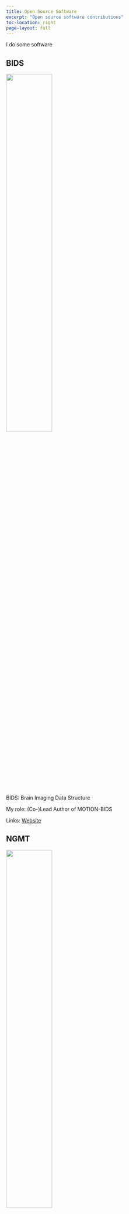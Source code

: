```yaml
---
title: Open Source Software
excerpt: "Open source software contributions"
toc-location: right
page-layout: full
---
```


I do some software

## BIDS {#BIDS}

![](../images/BIDS_Logo.png){width=50% fig-alt="The BIDS logo."}


BIDS: Brain Imaging Data Structure

My role: (Co-)Lead Author of MOTION-BIDS

Links:
[Website](https://bids-specification.readthedocs.io/en/latest/modality-specific-files/motion.html)


## NGMT {#ngmt}

![](../images/neurogeriatrics_logo.png){width=50% fig-alt="The NeuroGeriatrics logo."}

[NGMT: NeuroGeriatricsMotionToolbox - Python based toolbox for processing motion data](https://neurogeriatricskiel.github.io/NGMT/)

My role: (Co-)Lead Dev 

Links:
[Website](https://neurogeriatricskiel.github.io/NGMT/)
